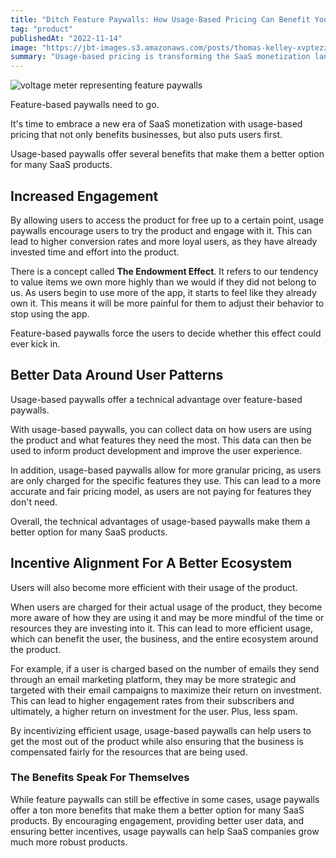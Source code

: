 ```yaml
---
title: "Ditch Feature Paywalls: How Usage-Based Pricing Can Benefit Your SaaS Business"
tag: "product"
publishedAt: "2022-11-14"
image: "https://jbt-images.s3.amazonaws.com/posts/thomas-kelley-xvptezzgvfo-unsplash-scaled.jpeg"
summary: "Usage-based pricing is transforming the SaaS monetization landscape, offering increased engagement, better user data, and incentive alignment for a healthier ecosystem. Discover how embracing usage-based paywalls can lead to better results."
---
```


<Image
  src="https://jbt-images.s3.amazonaws.com/posts/thomas-kelley-xvptezzgvfo-unsplash-scaled.jpeg"
  alt="voltage meter representing feature paywalls"
/>

Feature-based paywalls need to go.

It's time to embrace a new era of SaaS monetization with usage-based pricing that not only benefits businesses, but also puts users first.

Usage-based paywalls offer several benefits that make them a better option for many SaaS products.

## Increased Engagement

By allowing users to access the product for free up to a certain point, usage paywalls encourage users to try the product and engage with it. This can lead to higher conversion rates and more loyal users, as they have already invested time and effort into the product.

There is a concept called **The Endowment Effect**. It refers to our tendency to value items we own more highly than we would if they did not belong to us. As users begin to use more of the app, it starts to feel like they already own it. This means it will be more painful for them to adjust their behavior to stop using the app.

Feature-based paywalls force the users to decide whether this effect could ever kick in.

## Better Data Around User Patterns

Usage-based paywalls offer a technical advantage over feature-based paywalls.

With usage-based paywalls, you can collect data on how users are using the product and what features they need the most. This data can then be used to inform product development and improve the user experience.

In addition, usage-based paywalls allow for more granular pricing, as users are only charged for the specific features they use. This can lead to a more accurate and fair pricing model, as users are not paying for features they don't need.

Overall, the technical advantages of usage-based paywalls make them a better option for many SaaS products.

## Incentive Alignment For A Better Ecosystem

Users will also become more efficient with their usage of the product.

When users are charged for their actual usage of the product, they become more aware of how they are using it and may be more mindful of the time or resources they are investing into it. This can lead to more efficient usage, which can benefit the user, the business, and the entire ecosystem around the product.

For example, if a user is charged based on the number of emails they send through an email marketing platform, they may be more strategic and targeted with their email campaigns to maximize their return on investment. This can lead to higher engagement rates from their subscribers and ultimately, a higher return on investment for the user. Plus, less spam.

By incentivizing efficient usage, usage-based paywalls can help users to get the most out of the product while also ensuring that the business is compensated fairly for the resources that are being used.

### The Benefits Speak For Themselves

While feature paywalls can still be effective in some cases, usage paywalls offer a ton more benefits that make them a better option for many SaaS products. By encouraging engagement, providing better user data, and ensuring better incentives, usage paywalls can help SaaS companies grow much more robust products.

